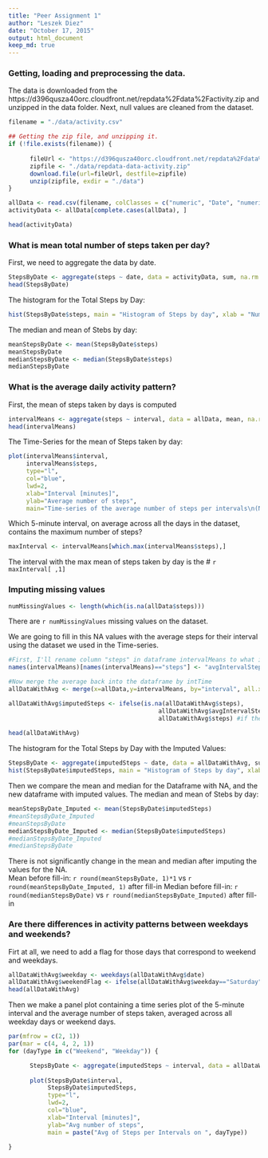 ```yaml
---
title: "Peer Assignment 1"
author: "Leszek Diez"
date: "October 17, 2015"
output: html_document
keep_md: true
---
```


### Getting, loading and preprocessing the data.

The data is downloaded from the https://d396qusza40orc.cloudfront.net/repdata%2Fdata%2Factivity.zip and unzipped in the data folder.  Next, null values are cleaned from the dataset.

```r

filename = "./data/activity.csv"

## Getting the zip file, and unzipping it.
if (!file.exists(filename)) {
      
      fileUrl <- "https://d396qusza40orc.cloudfront.net/repdata%2Fdata%2Factivity.zip"
      zipfile <- "./data/repdata-data-activity.zip"
      download.file(url=fileUrl, destfile=zipfile)
      unzip(zipfile, exdir = "./data")
}

allData <- read.csv(filename, colClasses = c("numeric", "Date", "numeric"), na.strings = NA)
activityData <- allData[complete.cases(allData), ] 

head(activityData)

```

### What is mean total number of steps taken per day?

First, we need to aggregate the data by date.
```r

StepsByDate <- aggregate(steps ~ date, data = activityData, sum, na.rm = TRUE)
head(StepsByDate)
``` 
The histogram for the Total Steps by Day:
```r
hist(StepsByDate$steps, main = "Histogram of Steps by day", xlab = "Number of steps by day", col = "red")
``` 

The median and mean of Stebs by day:
```r
meanStepsByDate <- mean(StepsByDate$steps)
meanStepsByDate
medianStepsByDate <- median(StepsByDate$steps)
medianStepsByDate
```

### What is the average daily activity pattern?
First, the mean of steps taken by days is computed
```r
intervalMeans <- aggregate(steps ~ interval, data = allData, mean, na.rm = TRUE)
head(intervalMeans)
``` 
The Time-Series for the mean of Steps taken by day:
```r
plot(intervalMeans$interval, 
     intervalMeans$steps, 
     type="l", 
     col="blue", 
     lwd=2, 
     xlab="Interval [minutes]", 
     ylab="Average number of steps", 
     main="Time-series of the average number of steps per intervals\n(NA removed)")
```

Which 5-minute interval, on average across all the days in the dataset, contains the maximum number of steps?
```r
maxInterval <- intervalMeans[which.max(intervalMeans$steps),]

```
The interval with the max mean of steps taken by day is the # `r maxInterval[ ,1]`

### Imputing missing values
```r
numMissingValues <- length(which(is.na(allData$steps)))
```
There are `r numMissingValues` missing values on the dataset.

We are going to fill in this NA values with the average steps for their interval using the dataset we used in the Time-series.
```r
#First, I'll rename column "steps" in dataframe intervalMeans to what it actually represents
names(intervalMeans)[names(intervalMeans)=="steps"] <- "avgIntervalSteps"

#Now merge the average back into the dataframe by intTime
allDataWithAvg <- merge(x=allData,y=intervalMeans, by="interval", all.x=TRUE)

allDataWithAvg$imputedSteps <- ifelse(is.na(allDataWithAvg$steps), 
                                          allDataWithAvg$avgIntervalSteps, #replace nulls
                                          allDataWithAvg$steps) #if they have value, stay with it
                                 
head(allDataWithAvg)
```

The histogram for the Total Steps by Day with the Imputed Values:
```r
StepsByDate <- aggregate(imputedSteps ~ date, data = allDataWithAvg, sum, na.rm = TRUE)
hist(StepsByDate$imputedSteps, main = "Histogram of Steps by day", xlab = "Number of steps by day", col = "red")
``` 

Then we compare the mean and median for the Dataframe with NA, and the new dataframe with imputed values.
The median and mean of Stebs by day:
```r
meanStepsByDate_Imputed <- mean(StepsByDate$imputedSteps)
#meanStepsByDate_Imputed
#meanStepsByDate
medianStepsByDate_Imputed <- median(StepsByDate$imputedSteps)
#medianStepsByDate_Imputed
#medianStepsByDate
```

There is not significantly change in the mean and median after imputing the values for the NA.  
Mean before fill-in: `r round(meanStepsByDate, 1)*1` vs `r round(meanStepsByDate_Imputed, 1)` after fill-in
Median before fill-in: `r round(medianStepsByDate)` vs `r round(medianStepsByDate_Imputed)` after fill-in

### Are there differences in activity patterns between weekdays and weekends?
Firt at all, we need to add a flag for those days that correspond to weekend and weekdays.
```r
allDataWithAvg$weekday <- weekdays(allDataWithAvg$date)
allDataWithAvg$weekendFlag <- ifelse(allDataWithAvg$weekday=="Saturday" | allDataWithAvg$weekday == "Sunday", "Weekend", "Weekday")
head(allDataWithAvg)
```

Then we make a panel plot containing a time series plot of the 5-minute interval and the average number of steps taken, averaged across all weekday days or weekend days.
```r
par(mfrow = c(2, 1))
par(mar = c(4, 4, 2, 1)) 
for (dayType in c("Weekend", "Weekday")) {

      StepsByDate <- aggregate(imputedSteps ~ interval, data = allDataWithAvg,  subset = allDataWithAvg$weekendFlag == dayType, sum, na.rm = TRUE)
      
      plot(StepsByDate$interval, 
           StepsByDate$imputedSteps, 
           type="l", 
           lwd=2,
           col="blue", 
           xlab="Interval [minutes]", 
           ylab="Avg number of steps", 
           main = paste("Avg of Steps per Intervals on ", dayType))
           
}
```